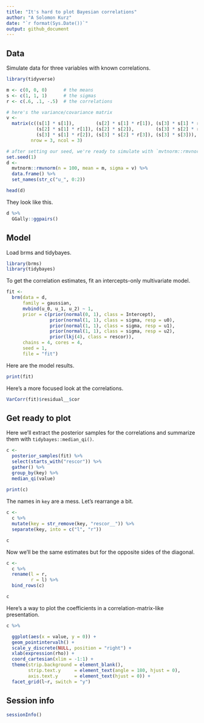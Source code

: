 ```yaml
---
title: "It's hard to plot Bayesian correlations"
author: "A Solomon Kurz"
date: "`r format(Sys.Date())`"
output: github_document
---
```


## Data

Simulate data for three variables with known correlations.

```r
library(tidyverse)

m <- c(0, 0, 0)      # the means
s <- c(1, 1, 1)      # the sigmas
r <- c(.6, .1, -.5)  # the correlations

# here's the variance/covariance matrix
v <- 
  matrix(c((s[1] * s[1]),        (s[2] * s[1] * r[1]), (s[3] * s[1] * r[2]),
           (s[2] * s[1] * r[1]), (s[2] * s[2]),        (s[3] * s[2] * r[3]),
           (s[3] * s[1] * r[2]), (s[3] * s[2] * r[3]), (s[3] * s[3])),
         nrow = 3, ncol = 3)

# after setting our seed, we're ready to simulate with `mvtnorm::rmvnorm()`
set.seed(1)
d <- 
  mvtnorm::rmvnorm(n = 100, mean = m, sigma = v) %>% 
  data.frame() %>% 
  set_names(str_c("u_", 0:2))

head(d)
```

They look like this.

```r
d %>% 
  GGally::ggpairs()
```

## Model

Load brms and tidybayes.

```r
library(brms)
library(tidybayes)
```

To get the correlation estimates, fit an intercepts-only multivariate model.

```r
fit <- 
  brm(data = d, 
      family = gaussian,
      mvbind(u_0, u_1, u_2) ~ 1,
      prior = c(prior(normal(0, 1), class = Intercept),
                prior(normal(1, 1), class = sigma, resp = u0),
                prior(normal(1, 1), class = sigma, resp = u1),
                prior(normal(1, 1), class = sigma, resp = u2),
                prior(lkj(4), class = rescor)),
      chains = 4, cores = 4, 
      seed = 1,
      file = "fit")
```

Here are the model results.

```r
print(fit)
```

Here's a more focused look at the correlations.

```r
VarCorr(fit)$residual__$cor
```

## Get ready to plot

Here we'll extract the posterior samples for the correlations and summarize them with `tidybayes::median_qi()`.

```r
c <- 
  posterior_samples(fit) %>% 
  select(starts_with("rescor")) %>% 
  gather() %>% 
  group_by(key) %>% 
  median_qi(value)
  
print(c)
```

The names in `key` are a mess. Let's rearrange a bit.

```r
c <-
  c %>% 
  mutate(key = str_remove(key, "rescor__")) %>% 
  separate(key, into = c("l", "r"))

c
```

Now we'll be the same estimates but for the opposite sides of the diagonal.

```r
c <-
  c %>% 
  rename(l = r, 
         r = l) %>% 
  bind_rows(c)

c
```

Here's a way to plot the coefficients in a correlation-matrix-like presentation.

```r
c %>% 

  ggplot(aes(x = value, y = 0)) +
  geom_pointintervalh() +
  scale_y_discrete(NULL, position = "right") +
  xlab(expression(rho)) +
  coord_cartesian(xlim = -1:1) +
  theme(strip.background = element_blank(),
        strip.text.y     = element_text(angle = 180, hjust = 0),
        axis.text.y      = element_text(hjust = 0)) +
  facet_grid(l~r, switch = "y")
```

## Session info

```r
sessionInfo()
```

